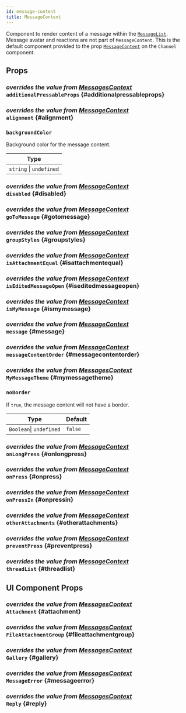 ```yaml
---
id: message-content
title: MessageContent
---
```





Component to render content of a message within the [`MessageList`](./message-list.mdx). Message avatar and reactions are not part of `MessageContent`.
This is the default component provided to the prop [`MessageContent`](../../core-components/channel#messagecontent) on the `Channel` component.

## Props

### <div class="label description">_overrides the value from [MessagesContext](../../contexts/messages-context#additionalpressableprops)_</div> `additionalPressableProps` {#additionalpressableprops}

<AdditionalPressableProps />

### <div class="label description">_overrides the value from [MessageContext](../../contexts/message-context#alignment)_</div> `alignment` {#alignment}

<Alignment />

### `backgroundColor`

Background color for the message content.

| Type                    |
| ----------------------- |
| `string` \| `undefined` |

### <div class="label description">_overrides the value from [MessageContext](../../contexts/message-context#disabled)_</div> `disabled` {#disabled}

<Disabled />

### <div class="label description">_overrides the value from [MessageContext](../../contexts/message-context#gotomessage)_</div> `goToMessage` {#gotomessage}

<GoToMessage />

### <div class="label description">_overrides the value from [MessageContext](../../contexts/message-context#groupstyles)_</div> `groupStyles` {#groupstyles}

<GroupStyles />

### <div class="label description">_overrides the value from [MessageContext](../../contexts/message-context#isattachmentequal)_</div> `isAttachmentEqual` {#isattachmentequal}

<IsAttachmentEqual />

### <div class="label description">_overrides the value from [MessageContext](../../contexts/message-context#iseditedmessageopen)_</div> `isEditedMessageOpen` {#iseditedmessageopen}

<IsEditedMessageOpen />

### <div class="label description">_overrides the value from [MessageContext](../../contexts/message-context#ismymessage)_</div> `isMyMessage` {#ismymessage}

<IsMyMessage />

### <div class="label description">_overrides the value from [MessageContext](../../contexts/message-context#message)_</div> `message` {#message}

<MessageProp />

### <div class="label description">_overrides the value from [MessageContext](../../contexts/message-context#messagecontentorder)_</div> `messageContentOrder` {#messagecontentorder}

<MessageContentOrder />

### <div class="label description">_overrides the value from [MessagesContext](../../contexts/messages-context#mymessagetheme)_</div> `MyMessageTheme` {#mymessagetheme}

<MyMessageTheme />

### `noBorder`

If `true`, the message content will not have a border.

| Type                    | Default |
| ----------------------- | ------- |
| `Boolean`\| `undefined` | `false` |

### <div class="label description">_overrides the value from [MessageContext](../../contexts/message-context#onlongpress)_</div> `onLongPress` {#onlongpress}

<OnLongPress />

### <div class="label description">_overrides the value from [MessageContext](../../contexts/message-context#onpress)_</div> `onPress` {#onpress}

<OnPress />

### <div class="label description">_overrides the value from [MessageContext](../../contexts/message-context#onpressin)_</div> `onPressIn` {#onpressin}

<OnPressIn />

### <div class="label description">_overrides the value from [MessageContext](../../contexts/message-context#otherattachments)_</div> `otherAttachments` {#otherattachments}

<OtherAttachments />

### <div class="label description">_overrides the value from [MessageContext](../../contexts/message-context#preventpress)_</div> `preventPress` {#preventpress}

<PreventPress />

### <div class="label description">_overrides the value from [MessageContext](../../contexts/message-context#threadlist)_</div> `threadList` {#threadlist}

<ThreadList />

## UI Component Props

### <div class="label description">_overrides the value from [MessagesContext](../../contexts/messages-context#attachment)_</div> `Attachment` {#attachment}

<Attachment />

### <div class="label description">_overrides the value from [MessagesContext](../../contexts/messages-context#fileattachmentgroup)_</div> `FileAttachmentGroup` {#fileattachmentgroup}

<FileAttachmentGroup />

### <div class="label description">_overrides the value from [MessagesContext](../../contexts/messages-context#gallery)_</div> `Gallery` {#gallery}

<Gallery />

### <div class="label description">_overrides the value from [MessagesContext](../../contexts/messages-context#messageerror)_</div> `MessageError` {#messageerror}

<MessageError />

### <div class="label description">_overrides the value from [MessagesContext](../../contexts/messages-context#reply)_</div> `Reply` {#reply}

<Reply />
